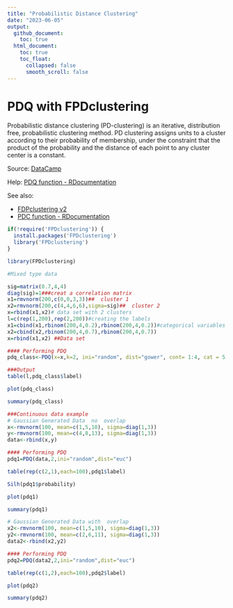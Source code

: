 ```yaml
---
title: "Probabilistic Distance Clustering"
date: "2023-06-05"
output:
  github_document:
    toc: true
  html_document:
    toc: true
    toc_float:
      collapsed: false
      smooth_scroll: false
---
```


# PDQ with FPDclustering

Probabilistic distance clustering (PD-clustering) is an iterative, distribution free, probabilistic clustering method.
PD clustering assigns units to a cluster according to their probability of membership, under the constraint that the
product of the probability and the distance of each point to any cluster center is a constant.

Source: [DataCamp](https://app.datacamp.com/workspace/preview?_tag=rdocs&rdocsPath=packages%2FFPDclustering%2Fversions%2F2.0%2Ftopics%2FPDQ&utm_source=r-docs&utm_medium=docs&utm_term=PDQ&utm_content=run_example_in_workspace)

Help: [PDQ function - RDocumentation](https://www.rdocumentation.org/packages/FPDclustering/versions/2.0/topics/PDQ)

See also:

- [FDPclustering v2](https://www.rdocumentation.org/packages/FPDclustering/versions/2.0)
- [PDC function - RDocumentation](https://www.rdocumentation.org/packages/FPDclustering/versions/2.0/topics/PDC)

```r
if(!require('FPDclustering')) {
  install.packages('FPDclustering')
  library('FPDclustering')
}
```

```r
library(FPDclustering)
```

```r
#Mixed type data

sig=matrix(0.7,4,4)
diag(sig)=1###creat a correlation matrix
x1=rmvnorm(200,c(0,0,3,3))##  cluster 1
x2=rmvnorm(200,c(4,4,6,6),sigma=sig)##  cluster 2
x=rbind(x1,x2)# data set with 2 clusters
l=c(rep(1,200),rep(2,200))#creating the labels
x1=cbind(x1,rbinom(200,4,0.2),rbinom(200,4,0.2))#categorical variables
x2=cbind(x2,rbinom(200,4,0.7),rbinom(200,4,0.7))
x=rbind(x1,x2) ##Data set

#### Performing PDQ
pdq_class<-PDQ(x=x,k=2, ini="random", dist="gower", cont= 1:4, cat = 5:6)
```

```r
###Output
table(l,pdq_class$label)
```

```r
plot(pdq_class)
```

```r
summary(pdq_class)
```

```r
###Continuous data example
# Gaussian Generated Data  no  overlap
x<-rmvnorm(100, mean=c(1,5,10), sigma=diag(1,3))
y<-rmvnorm(100, mean=c(4,8,13), sigma=diag(1,3))
data<-rbind(x,y)
```

```r
#### Performing PDQ
pdq1=PDQ(data,2,ini="random",dist="euc")
```

```r
table(rep(c(2,1),each=100),pdq1$label)
```

```r
Silh(pdq1$probability)
```

```r
plot(pdq1)
```

```r
summary(pdq1)
```

```r
# Gaussian Generated Data with  overlap
x2<-rmvnorm(100, mean=c(1,5,10), sigma=diag(1,3))
y2<-rmvnorm(100, mean=c(2,6,11), sigma=diag(1,3))
data2<-rbind(x2,y2)
```

```r
#### Performing PDQ
pdq2=PDQ(data2,2,ini="random",dist="euc")
```

```r
table(rep(c(1,2),each=100),pdq2$label)
```

```r
plot(pdq2)
```

```r
summary(pdq2)
```
